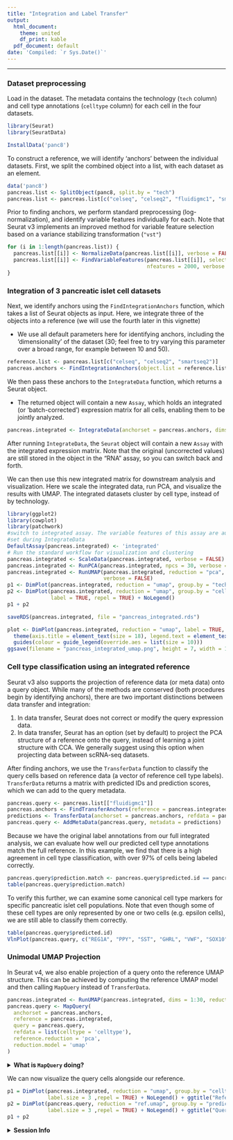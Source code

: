 ```yaml
---
title: "Integration and Label Transfer"
output:
  html_document:
    theme: united
    df_print: kable
  pdf_document: default
date: 'Compiled: `r Sys.Date()`'
---
```

***

### Dataset preprocessing 

Load in the dataset. The metadata contains the technology (`tech` column) and cell type annotations (`celltype` column) for each cell in the four datasets.

```r
library(Seurat)
library(SeuratData)
```

```r
InstallData('panc8')
```

To construct a reference, we will identify 'anchors' between the individual datasets. First, we split the combined object into a list, with each dataset as an element.

```r
data('panc8')
pancreas.list <- SplitObject(panc8, split.by = "tech")
pancreas.list <- pancreas.list[c("celseq", "celseq2", "fluidigmc1", "smartseq2")]
```

Prior to finding anchors, we perform standard preprocessing (log-normalization), and identify variable features individually for each. Note that Seurat v3 implements an improved method for variable feature selection based on a variance stabilizing transformation (`"vst"`)

```r
for (i in 1:length(pancreas.list)) {
  pancreas.list[[i]] <- NormalizeData(pancreas.list[[i]], verbose = FALSE)
  pancreas.list[[i]] <- FindVariableFeatures(pancreas.list[[i]], selection.method = "vst",
                                             nfeatures = 2000, verbose = FALSE)
}
```

### Integration of 3 pancreatic islet cell datasets 

Next, we identify anchors using the `FindIntegrationAnchors` function, which takes a list of Seurat objects as input. Here, we integrate three of the objects into a reference (we will use the fourth later in this vignette)

* We use all default parameters here for identifying anchors, including the 'dimensionality' of the dataset (30; feel free to try varying this parameter over a broad range, for example between 10 and 50).  

```r
reference.list <- pancreas.list[c("celseq", "celseq2", "smartseq2")]
pancreas.anchors <- FindIntegrationAnchors(object.list = reference.list, dims = 1:30)
```

We then pass these anchors to the `IntegrateData` function, which returns a Seurat object. 

* The returned object will contain a new `Assay`, which holds an integrated (or 'batch-corrected') expression matrix for all cells, enabling them to be jointly analyzed.

```r
pancreas.integrated <- IntegrateData(anchorset = pancreas.anchors, dims = 1:30)
```

After running `IntegrateData`, the `Seurat` object will contain a new `Assay` with the integrated expression matrix. Note that the original (uncorrected values) are still stored in the object in the "RNA" assay, so you can switch back and forth.

We can then use this new integrated matrix for downstream analysis and visualization. Here we scale the integrated data, run PCA, and visualize the results with UMAP. The integrated datasets cluster by cell type, instead of by technology.

```r
library(ggplot2)
library(cowplot)
library(patchwork)
#switch to integrated assay. The variable features of this assay are automatically 
#set during IntegrateData
DefaultAssay(pancreas.integrated) <- 'integrated'
# Run the standard workflow for visualization and clustering
pancreas.integrated <- ScaleData(pancreas.integrated, verbose = FALSE)
pancreas.integrated <- RunPCA(pancreas.integrated, npcs = 30, verbose = FALSE)
pancreas.integrated <- RunUMAP(pancreas.integrated, reduction = "pca", dims = 1:30, 
                               verbose = FALSE)
p1 <- DimPlot(pancreas.integrated, reduction = "umap", group.by = "tech") 
p2 <- DimPlot(pancreas.integrated, reduction = "umap", group.by = "celltype",
              label = TRUE, repel = TRUE) + NoLegend()
p1 + p2
```

```r
saveRDS(pancreas.integrated, file = "pancreas_integrated.rds")
```

```r
plot <- DimPlot(pancreas.integrated, reduction = "umap", label = TRUE, label.size = 4.5) + xlab("UMAP 1") + ylab("UMAP 2") + 
  theme(axis.title = element_text(size = 18), legend.text = element_text(size = 18)) + 
  guides(colour = guide_legend(override.aes = list(size = 10)))
ggsave(filename = "pancreas_integrated_umap.png", height = 7, width = 12, plot = plot)
```

### Cell type classification using an integrated reference

Seurat v3 also supports the projection of reference data (or meta data) onto a query object. While many of the methods are conserved (both procedures begin by identifying anchors), there are two important distinctions between data transfer and integration:

1. In data transfer, Seurat does not correct or modify the query expression data.
2. In data transfer, Seurat has an option (set by default) to project the PCA structure of a reference onto the query, instead of learning a joint structure with CCA. We generally suggest using this option when projecting data between scRNA-seq datasets.

After finding anchors, we use the `TransferData` function to classify the query cells based on reference data (a vector of reference cell type labels). `TransferData` returns a matrix with predicted IDs and prediction scores, which we can add to the query metadata.

```r
pancreas.query <- pancreas.list[["fluidigmc1"]]
pancreas.anchors <- FindTransferAnchors(reference = pancreas.integrated, query = pancreas.query, dims = 1:30)
predictions <- TransferData(anchorset = pancreas.anchors, refdata = pancreas.integrated$celltype, dims = 1:30)
pancreas.query <- AddMetaData(pancreas.query, metadata = predictions)
```

Because we have the original label annotations from our full integrated analysis, we can evaluate how well our predicted cell type annotations match the full reference. In this example, we find that there is a high agreement in cell type classification, with over 97% of cells being labeled correctly.

```r
pancreas.query$prediction.match <- pancreas.query$predicted.id == pancreas.query$celltype
table(pancreas.query$prediction.match)
```

To verify this further, we can examine some canonical cell type markers for specific pancreatic islet cell populations. Note that even though some of these cell types are only represented by one or two cells (e.g. epsilon cells), we are still able to classify them correctly. 

```r
table(pancreas.query$predicted.id)
VlnPlot(pancreas.query, c("REG1A", "PPY", "SST", "GHRL", "VWF", "SOX10"), group.by = "predicted.id") 
```

### Unimodal UMAP Projection

In Seurat v4, we also enable projection of a query onto the reference UMAP structure. This can be achieved by computing the reference UMAP model and then calling  `MapQuery` instead of `TransferData`. 

```r
pancreas.integrated <- RunUMAP(pancreas.integrated, dims = 1:30, reduction = "pca", return.model = TRUE)
pancreas.query <- MapQuery(
  anchorset = pancreas.anchors, 
  reference = pancreas.integrated,
  query = pancreas.query,
  refdata = list(celltype = 'celltype'),
  reference.reduction = 'pca',
  reduction.model = 'umap'
)
```

<details>
  <summary>**What is `MapQuery` doing?**</summary>

`MapQuery` is a wrapper around three functions: `TransferData`, `IntegrateEmbeddings`, and `ProjectUMAP`. `TransferData` is used to transfer cell type labels and impute the ADT values; `IntegrateEmbeddings` is used to integrate reference with query by correcting the query's projected low-dimensional embeddings; and finally `ProjectUMAP` is used to project the query data onto the UMAP structure of the reference. The equivalent code for doing this with the intermediate functions is below:

```r
pancreas.query <- TransferData(
  anchorset = pancreas.anchors, 
  reference = pancreas.integrated,
  query = pancreas.query,
  refdata = list(celltype = "celltype")
)
pancreas.query <- IntegrateEmbeddings(
  anchorset = pancreas.anchors,
  reference = pancreas.integrated,
  query = pancreas.query, 
  new.reduction.name = "ref.pca"
)
pancreas.query <- ProjectUMAP(
  query = pancreas.query, 
  query.reduction = "ref.pca", 
  reference = pancreas.integrated, 
  reference.reduction = "pca", 
  reduction.model = "umap"
)
```
</details>

We can now visualize the query cells alongside our reference.

```r
p1 = DimPlot(pancreas.integrated, reduction = "umap", group.by = "celltype", label = TRUE,
             label.size = 3 ,repel = TRUE) + NoLegend() + ggtitle("Reference annotations")
p2 = DimPlot(pancreas.query, reduction = "ref.umap", group.by = "predicted.celltype", label = TRUE, 
             label.size = 3 ,repel = TRUE) + NoLegend() + ggtitle("Query transferred labels")
p1 + p2
```

<details>
  <summary>**Session Info**</summary>
```r
sessionInfo()
```
</details>
